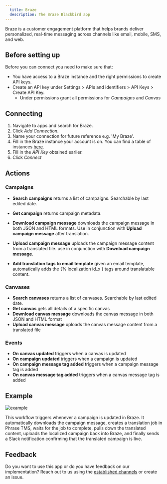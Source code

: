 ```yaml
---
  title: Braze
  description: The Braze Blackbird app
---
```


<LinkCard title="View on Github" target="_blank" href="https://github.com/bb-io/Braze" icon="github" />

Braze is a customer engagement platform that helps brands deliver personalized, real-time messaging across channels like email, mobile, SMS, and web.

## Before setting up

Before you can connect you need to make sure that:

- You have access to a Braze instance and the right permissions to create API keys.
- Create an API key under Settings > APIs and identifiers > API Keys > Create API Key.
  - Under permissions grant all permissions for _Campaigns_ and _Canvas_

## Connecting

1. Navigate to apps and search for Braze.
2. Click _Add Connection_.
3. Name your connection for future reference e.g. 'My Braze'.
4. Fill in the Braze instance your account is on. You can find a table of instances [here](https://www.braze.com/docs/api/basics/#braze-rest-api-collection).
5. Fill in the _API Key_ obtained earlier.
6. Click _Connect_

## Actions

### Campaigns

- **Search campaigns** returns a list of campaigns. Searchable by last edited date.
- **Get campaign** returns campaign metadata.
- **Download campaign message** downloads the campaign message in both JSON and HTML formats. Use in conjunction with **Upload campaign message** after translation.
- **Upload campaign message** uploads the campaign message content from a translated file. use in conjunction with **Download campaign message**.

- **Add translation tags to email template** given an email template, automatically adds the \{% localization id_x } tags around translatable content.

### Canvases

- **Search canvases** returns a list of canvases. Searchable by last edited date.
- **Get canvas** gets all details of a specific canvas
- **Download canvas message** downloads the canvas message in both JSON and HTML format
- **Upload canvas message** uploads the canvas message content from a translated file

### Events

- **On canvas updated** triggers when a canvas is updated
- **On campaign updated**  triggers when a campaign is updated
- **On campaign message tag added** triggers when a campaign message tag is added
- **On canvas message tag added** triggers when a canvas message tag is added


## Example

![example](https://raw.githubusercontent.com/bb-io/Braze/main/Images/README/example.png)

This workflow triggers whenever a campaign is updated in Braze. It automatically downloads the campaign message, creates a translation job in Phrase TMS, waits for the job to complete, pulls down the translated content, uploads the localized campaign back into Braze, and finally sends a Slack notification confirming that the translated campaign is live.

## Feedback

Do you want to use this app or do you have feedback on our implementation? Reach out to us using the [established channels](https://www.blackbird.io/) or create an issue.

